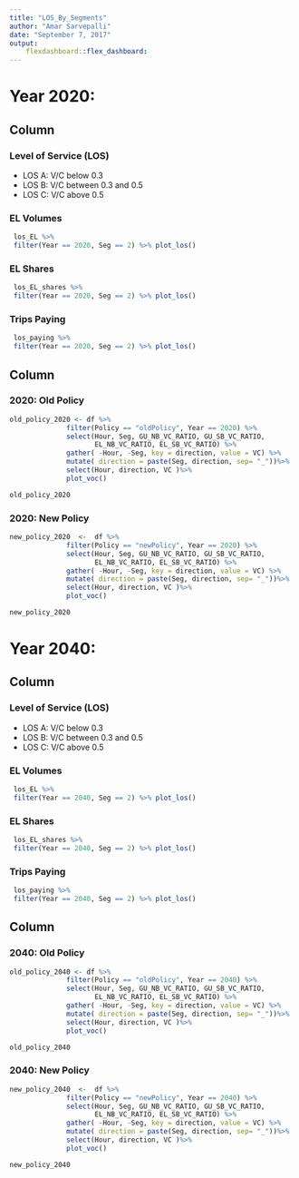 ```yaml
---
title: "LOS_By_Segments"
author: "Amar Sarvepalli"
date: "September 7, 2017"
output: 
    flexdashboard::flex_dashboard:
---
```


Year 2020: {data-navmenu="LOS"} 
=====================================

Column {data-width=350}
-------------------------------------
### Level of Service (LOS) 

* LOS A: V/C below 0.3
* LOS B: V/C between 0.3 and 0.5
* LOS C: V/C above 0.5

### EL Volumes
```r
 los_EL %>%
 filter(Year == 2020, Seg == 2) %>% plot_los()

```

### EL Shares
```r
 los_EL_shares %>%
 filter(Year == 2020, Seg == 2) %>% plot_los()

```

### Trips Paying
```r
 los_paying %>%
 filter(Year == 2020, Seg == 2) %>% plot_los()

```


Column 
-------------------------------------
### 2020: Old Policy 

```r
old_policy_2020 <- df %>% 
              filter(Policy == "oldPolicy", Year == 2020) %>%
              select(Hour, Seg, GU_NB_VC_RATIO, GU_SB_VC_RATIO, 
                     EL_NB_VC_RATIO, EL_SB_VC_RATIO) %>% 
              gather( -Hour, -Seg, key = direction, value = VC) %>%
              mutate( direction = paste(Seg, direction, sep= "_"))%>%
              select(Hour, direction, VC )%>% 
              plot_voc()

old_policy_2020 

```


### 2020: New Policy 

```r

new_policy_2020  <-  df %>% 
              filter(Policy == "newPolicy", Year == 2020) %>%
              select(Hour, Seg, GU_NB_VC_RATIO, GU_SB_VC_RATIO, 
                     EL_NB_VC_RATIO, EL_SB_VC_RATIO) %>% 
              gather( -Hour, -Seg, key = direction, value = VC) %>%
              mutate( direction = paste(Seg, direction, sep= "_"))%>%
              select(Hour, direction, VC )%>% 
              plot_voc()

new_policy_2020 

```


Year 2040: {data-navmenu="LOS"} 
=====================================

Column {data-width=350}
-------------------------------------
### Level of Service (LOS) 

* LOS A: V/C below 0.3
* LOS B: V/C between 0.3 and 0.5
* LOS C: V/C above 0.5

### EL Volumes
```r
 los_EL %>%
 filter(Year == 2040, Seg == 2) %>% plot_los()

```

### EL Shares
```r
 los_EL_shares %>%
 filter(Year == 2040, Seg == 2) %>% plot_los()

```

### Trips Paying
```r
 los_paying %>%
 filter(Year == 2040, Seg == 2) %>% plot_los()

```


Column 
-------------------------------------

### 2040: Old Policy 

```r
old_policy_2040 <- df %>% 
              filter(Policy == "oldPolicy", Year == 2040) %>%
              select(Hour, Seg, GU_NB_VC_RATIO, GU_SB_VC_RATIO, 
                     EL_NB_VC_RATIO, EL_SB_VC_RATIO) %>% 
              gather( -Hour, -Seg, key = direction, value = VC) %>%
              mutate( direction = paste(Seg, direction, sep= "_"))%>%
              select(Hour, direction, VC )%>% 
              plot_voc()

old_policy_2040 

```


### 2040: New Policy 

```r

new_policy_2040  <-  df %>% 
              filter(Policy == "newPolicy", Year == 2040) %>%
              select(Hour, Seg, GU_NB_VC_RATIO, GU_SB_VC_RATIO, 
                     EL_NB_VC_RATIO, EL_SB_VC_RATIO) %>% 
              gather( -Hour, -Seg, key = direction, value = VC) %>%
              mutate( direction = paste(Seg, direction, sep= "_"))%>%
              select(Hour, direction, VC )%>% 
              plot_voc()

new_policy_2040

```


